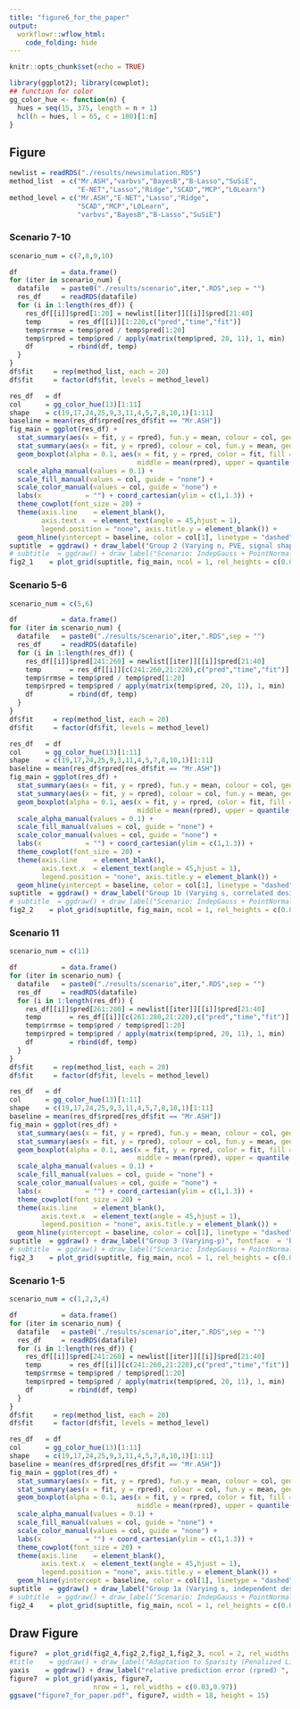```yaml
---
title: "figure6_for_the_paper"
output:
  workflowr::wflow_html:
    code_folding: hide
---
```


```r
knitr::opts_chunk$set(echo = TRUE)
```

```r
library(ggplot2); library(cowplot);
## function for color
gg_color_hue <- function(n) {
  hues = seq(15, 375, length = n + 1)
  hcl(h = hues, l = 65, c = 100)[1:n]
}
```

## Figure

```r
newlist = readRDS("./results/newsimulation.RDS")
method_list  = c("Mr.ASH","varbvs","BayesB","B-Lasso","SuSiE",
                 "E-NET","Lasso","Ridge","SCAD","MCP","L0Learn")
method_level = c("Mr.ASH","E-NET","Lasso","Ridge",
                 "SCAD","MCP","L0Learn",
                 "varbvs","BayesB","B-Lasso","SuSiE")
```

### Scenario 7-10

```r
scenario_num = c(7,8,9,10)

df           = data.frame()
for (iter in scenario_num) {
  datafile   = paste0("./results/scenario",iter,".RDS",sep = "")
  res_df     = readRDS(datafile)
  for (i in 1:length(res_df)) {
    res_df[[i]]$pred[1:20] = newlist[[iter]][[i]]$pred[21:40]
    temp       = res_df[[i]][1:220,c("pred","time","fit")]
    temp$rrmse = temp$pred / temp$pred[1:20]
    temp$rpred = temp$pred / apply(matrix(temp$pred, 20, 11), 1, min)
    df         = rbind(df, temp)
  }
}
df$fit     = rep(method_list, each = 20)
df$fit     = factor(df$fit, levels = method_level)

res_df   = df
col      = gg_color_hue(13)[1:11]
shape    = c(19,17,24,25,9,3,11,4,5,7,8,10,1)[1:11]
baseline = mean(res_df$rpred[res_df$fit == "Mr.ASH"])
fig_main = ggplot(res_df) +
  stat_summary(aes(x = fit, y = rpred), fun.y = mean, colour = col, geom = "point", shape = 18, size = 3) + 
  stat_summary(aes(x = fit, y = rpred), colour = col, fun.y = mean, geom = "point") + 
  geom_boxplot(alpha = 0.1, aes(x = fit, y = rpred, color = fit, fill = fit, lower = quantile(rpred, .25), 
                                middle = mean(rpred), upper = quantile(rpred, .75)), outlier.alpha = 0, fatten = 0.9) +
  scale_alpha_manual(values = 0.1) +
  scale_fill_manual(values = col, guide = "none") +
  scale_color_manual(values = col, guide = "none") +
  labs(x           = "") + coord_cartesian(ylim = c(1,1.3)) + 
  theme_cowplot(font_size = 20) + 
  theme(axis.line    = element_blank(),
        axis.text.x  = element_text(angle = 45,hjust = 1),
        legend.position = "none", axis.title.y = element_blank()) +
  geom_hline(yintercept = baseline, color = col[1], linetype = "dashed")
suptitle  = ggdraw() + draw_label("Group 2 (Varying n, PVE, signal shape)", fontface  = 'bold.italic', size = 24)  
# subtitle  = ggdraw() + draw_label("Scenario: IndepGauss + PointNormal, n = 500, p = 200, s = 1-200, pve = 0.9", fontface  = 'bold', size = 14) 
fig2_1    = plot_grid(suptitle, fig_main, ncol = 1, rel_heights = c(0.06, 0.95))
```

### Scenario 5-6

```r
scenario_num = c(5,6)

df           = data.frame()
for (iter in scenario_num) {
  datafile   = paste0("./results/scenario",iter,".RDS",sep = "")
  res_df     = readRDS(datafile)
  for (i in 1:length(res_df)) {
    res_df[[i]]$pred[241:260] = newlist[[iter]][[i]]$pred[21:40]
    temp       = res_df[[i]][c(241:260,21:220),c("pred","time","fit")]
    temp$rrmse = temp$pred / temp$pred[1:20]
    temp$rpred = temp$pred / apply(matrix(temp$pred, 20, 11), 1, min)
    df         = rbind(df, temp)
  }
}
df$fit     = rep(method_list, each = 20)
df$fit     = factor(df$fit, levels = method_level)

res_df   = df
col      = gg_color_hue(13)[1:11]
shape    = c(19,17,24,25,9,3,11,4,5,7,8,10,1)[1:11]
baseline = mean(res_df$rpred[res_df$fit == "Mr.ASH"])
fig_main = ggplot(res_df) +
  stat_summary(aes(x = fit, y = rpred), fun.y = mean, colour = col, geom = "point", shape = 18, size = 3) + 
  stat_summary(aes(x = fit, y = rpred), colour = col, fun.y = mean, geom = "point") + 
  geom_boxplot(alpha = 0.1, aes(x = fit, y = rpred, color = fit, fill = fit, lower = quantile(rpred, .25), 
                                middle = mean(rpred), upper = quantile(rpred, .75)), outlier.alpha = 0, fatten = 0.9) +
  scale_alpha_manual(values = 0.1) +
  scale_fill_manual(values = col, guide = "none") +
  scale_color_manual(values = col, guide = "none") +
  labs(x           = "") + coord_cartesian(ylim = c(1,1.3)) + 
  theme_cowplot(font_size = 20) + 
  theme(axis.line    = element_blank(),
        axis.text.x  = element_text(angle = 45,hjust = 1),
        legend.position = "none", axis.title.y = element_blank()) +
  geom_hline(yintercept = baseline, color = col[1], linetype = "dashed")
suptitle  = ggdraw() + draw_label("Group 1b (Varying s, correlated design)", fontface  = 'bold.italic', size = 24)  
# subtitle  = ggdraw() + draw_label("Scenario: IndepGauss + PointNormal, n = 500, p = 200, s = 1-200, pve = 0.9", fontface  = 'bold', size = 14) 
fig2_2    = plot_grid(suptitle, fig_main, ncol = 1, rel_heights = c(0.06, 0.95))
```

### Scenario 11

```r
scenario_num = c(11)

df           = data.frame()
for (iter in scenario_num) {
  datafile   = paste0("./results/scenario",iter,".RDS",sep = "")
  res_df     = readRDS(datafile)
  for (i in 1:length(res_df)) {
    res_df[[i]]$pred[261:280] = newlist[[iter]][[i]]$pred[21:40]
    temp       = res_df[[i]][c(261:280,21:220),c("pred","time","fit")]
    temp$rrmse = temp$pred / temp$pred[1:20]
    temp$rpred = temp$pred / apply(matrix(temp$pred, 20, 11), 1, min)
    df         = rbind(df, temp)
  }
}
df$fit     = rep(method_list, each = 20)
df$fit     = factor(df$fit, levels = method_level)

res_df   = df
col      = gg_color_hue(13)[1:11]
shape    = c(19,17,24,25,9,3,11,4,5,7,8,10,1)[1:11]
baseline = mean(res_df$rpred[res_df$fit == "Mr.ASH"])
fig_main = ggplot(res_df) +
  stat_summary(aes(x = fit, y = rpred), fun.y = mean, colour = col, geom = "point", shape = 18, size = 3) + 
  stat_summary(aes(x = fit, y = rpred), colour = col, fun.y = mean, geom = "point") + 
  geom_boxplot(alpha = 0.1, aes(x = fit, y = rpred, color = fit, fill = fit, lower = quantile(rpred, .25), 
                                middle = mean(rpred), upper = quantile(rpred, .75)), outlier.alpha = 0, fatten = 0.9) +
  scale_alpha_manual(values = 0.1) +
  scale_fill_manual(values = col, guide = "none") +
  scale_color_manual(values = col, guide = "none") +
  labs(x           = "") + coord_cartesian(ylim = c(1,1.3)) + 
  theme_cowplot(font_size = 20) + 
  theme(axis.line    = element_blank(),
        axis.text.x  = element_text(angle = 45,hjust = 1),
        legend.position = "none", axis.title.y = element_blank()) +
  geom_hline(yintercept = baseline, color = col[1], linetype = "dashed")
suptitle  = ggdraw() + draw_label("Group 3 (Varying-p)", fontface  = 'bold.italic', size = 24)  
# subtitle  = ggdraw() + draw_label("Scenario: IndepGauss + PointNormal, n = 500, p = 200, s = 1-200, pve = 0.9", fontface  = 'bold', size = 14) 
fig2_3    = plot_grid(suptitle, fig_main, ncol = 1, rel_heights = c(0.06, 0.95))
```

### Scenario 1-5

```r
scenario_num = c(1,2,3,4)

df           = data.frame()
for (iter in scenario_num) {
  datafile   = paste0("./results/scenario",iter,".RDS",sep = "")
  res_df     = readRDS(datafile)
  for (i in 1:length(res_df)) {
    res_df[[i]]$pred[241:260] = newlist[[iter]][[i]]$pred[21:40]
    temp       = res_df[[i]][c(241:260,21:220),c("pred","time","fit")]
    temp$rrmse = temp$pred / temp$pred[1:20]
    temp$rpred = temp$pred / apply(matrix(temp$pred, 20, 11), 1, min)
    df         = rbind(df, temp)
  }
}
df$fit     = rep(method_list, each = 20)
df$fit     = factor(df$fit, levels = method_level)

res_df   = df
col      = gg_color_hue(13)[1:11]
shape    = c(19,17,24,25,9,3,11,4,5,7,8,10,1)[1:11]
baseline = mean(res_df$rpred[res_df$fit == "Mr.ASH"])
fig_main = ggplot(res_df) +
  stat_summary(aes(x = fit, y = rpred), fun.y = mean, colour = col, geom = "point", shape = 18, size = 3) + 
  stat_summary(aes(x = fit, y = rpred), colour = col, fun.y = mean, geom = "point") + 
  geom_boxplot(alpha = 0.1, aes(x = fit, y = rpred, color = fit, fill = fit, lower = quantile(rpred, .25), 
                                middle = mean(rpred), upper = quantile(rpred, .75)), outlier.alpha = 0, fatten = 0.9) +
  scale_alpha_manual(values = 0.1) +
  scale_fill_manual(values = col, guide = "none") +
  scale_color_manual(values = col, guide = "none") +
  labs(x           = "") + coord_cartesian(ylim = c(1,1.3)) + 
  theme_cowplot(font_size = 20) + 
  theme(axis.line    = element_blank(),
        axis.text.x  = element_text(angle = 45,hjust = 1),
        legend.position = "none", axis.title.y = element_blank()) +
  geom_hline(yintercept = baseline, color = col[1], linetype = "dashed")
suptitle  = ggdraw() + draw_label("Group 1a (Varying s, independent design)", fontface  = 'bold.italic', size = 24) 
# subtitle  = ggdraw() + draw_label("Scenario: IndepGauss + PointNormal, n = 500, p = 200, s = 1-200, pve = 0.9", fontface  = 'bold', size = 14) 
fig2_4    = plot_grid(suptitle, fig_main, ncol = 1, rel_heights = c(0.06, 0.95))
```

## Draw Figure

```r
figure7  = plot_grid(fig2_4,fig2_2,fig2_1,fig2_3, ncol = 2, rel_widths = c(0.5,0.5))
#title    = ggdraw() + draw_label("Adaptation to Sparsity (Penalized Linear Regression)", fontface = 'bold', size = 24)
yaxis    = ggdraw() + draw_label("relative prediction error (rpred) ", size = 25, angle = 90)
figure7  = plot_grid(yaxis, figure7,
                     nrow = 1, rel_widths = c(0.03,0.97))
ggsave("figure7_for_paper.pdf", figure7, width = 18, height = 15)
```

